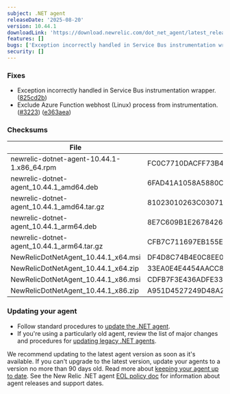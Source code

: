 ```yaml
---
subject: .NET agent
releaseDate: '2025-08-20'
version: 10.44.1
downloadLink: 'https://download.newrelic.com/dot_net_agent/latest_release'
features: []
bugs: ['Exception incorrectly handled in Service Bus instrumentation wrapper.','Exclude Azure Function webhost (Linux) process from instrumentation.']
security: []
---
```


### Fixes

* Exception incorrectly handled in Service Bus instrumentation wrapper. ([825cd2b](https://github.com/newrelic/newrelic-dotnet-agent/commit/825cd2b3e2d99057a31963f736260218253aa5e9))
* Exclude Azure Function webhost (Linux) process from instrumentation. ([#3223](https://github.com/newrelic/newrelic-dotnet-agent/issues/3223)) ([e363aea](https://github.com/newrelic/newrelic-dotnet-agent/commit/e363aea291629b357d569812d1007d4cb5721537))

### Checksums
| File | SHA - 256  Hash |
| ---| ---|
| newrelic-dotnet-agent-10.44.1-1.x86_64.rpm | FC0C7710DACFF73B4642644CDAEBC8D0B9D90055C27392572D65405BE3AD98BF |
| newrelic-dotnet-agent_10.44.1_amd64.deb | 6FAD41A1058A5880CA00ABBBD82976AC44023703F4E53655633A61FD756C2BE9 |
| newrelic-dotnet-agent_10.44.1_amd64.tar.gz | 81023010263C03071C063346B88776DC7CA783E2B5F1269C942EEBA98804005E |
| newrelic-dotnet-agent_10.44.1_arm64.deb | 8E7C609B1E26784261AC0B60BA98B976C4588F48951D70052C92FDCD111D6545 |
| newrelic-dotnet-agent_10.44.1_arm64.tar.gz | CFB7C711697EB155E27C59E7EAAE2FCA83007407E8F5242DAE9A859E7E167734 |
| NewRelicDotNetAgent_10.44.1_x64.msi | DF4D8C74B4E0C8EE0CB68A326C8E5313E796B8BA98A895142B42977A0FF7E638 |
| NewRelicDotNetAgent_10.44.1_x64.zip | 33EA0E4E4454AACC8430944E42A75AB42F3C289BBF0E62272D4A2D72E9E118D4 |
| NewRelicDotNetAgent_10.44.1_x86.msi | CDFB7F3E436ADFE3399D3DDC50DB3AE2C7B1EDB67D5F3E2E865462E2B6B27EB9 |
| NewRelicDotNetAgent_10.44.1_x86.zip | A951D4527249D48A23BF32A8A78A4D0C141F0A2196CCF7C4536F85C717A0DEF1 |


### Updating your agent

* Follow standard procedures to [update the .NET agent](/docs/agents/net-agent/installation-configuration/update-net-agent).
* If you're using a particularly old agent, review the list of major changes and procedures for [updating legacy .NET agents](/docs/apm/agents/net-agent/installation/update-net-agent/#updating_older_net).

We recommend updating to the latest agent version as soon as it's available. If you can't upgrade to the latest version, update your agents to a version no more than 90 days old. Read more about [keeping your agent up to date](/docs/new-relic-solutions/new-relic-one/install-configure/update-new-relic-agent).
See the New Relic .NET agent [EOL policy doc](/docs/apm/agents/net-agent/getting-started/net-agent-eol-policy) for information about agent releases and support dates.

